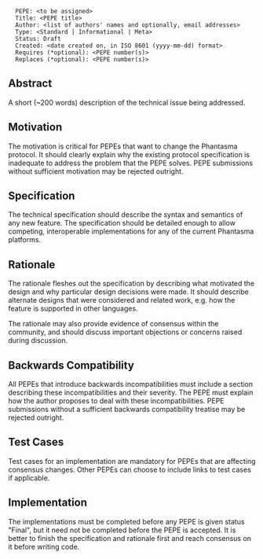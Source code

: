<pre>
  PEPE: <to be assigned>
  Title: <PEPE title>
  Author: <list of authors' names and optionally, email addresses>
  Type: <Standard | Informational | Meta>
  Status: Draft
  Created: <date created on, in ISO 8601 (yyyy-mm-dd) format>
  Requires (*optional): <PEPE number(s)>
  Replaces (*optional): <PEPE number(s)>
</pre>

==Abstract==

A short (~200 words) description of the technical issue being addressed.

==Motivation==

The motivation is critical for PEPEs that want to change the Phantasma protocol. It should clearly explain why the existing protocol specification is inadequate to address the problem that the PEPE solves. PEPE submissions without sufficient motivation may be rejected outright.

==Specification==

The technical specification should describe the syntax and semantics of any new feature. The specification should be detailed enough to allow competing, interoperable implementations for any of the current Phantasma platforms.

==Rationale==

The rationale fleshes out the specification by describing what motivated the design and why particular design decisions were made. It should describe alternate designs that were considered and related work, e.g. how the feature is supported in other languages.

The rationale may also provide evidence of consensus within the community, and should discuss important objections or concerns raised during discussion.

==Backwards Compatibility==

All PEPEs that introduce backwards incompatibilities must include a section describing these incompatibilities and their severity. The PEPE must explain how the author proposes to deal with these incompatibilities. PEPE submissions without a sufficient backwards compatibility treatise may be rejected outright.

==Test Cases==

Test cases for an implementation are mandatory for PEPEs that are affecting consensus changes. Other PEPEs can choose to include links to test cases if applicable.

==Implementation==

The implementations must be completed before any PEPE is given status "Final", but it need not be completed before the PEPE is accepted. It is better to finish the specification and rationale first and reach consensus on it before writing code.
